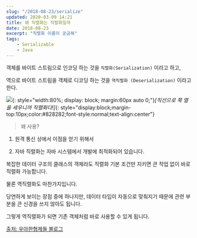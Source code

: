 ```yaml
---
slug: "/2018-08-23/serialize"
updated: 2020-03-09 14:21
title: 왜 직렬화는 직렬화일까
date: 2018-08-23
excerpt: "직렬화 이름이 궁금해"
tags: 
    - Serializable
    - Java
---
```


객체를 바이트 스트림으로 인코딩 하는 것을 `직렬화(Serialization)` 이라고 하고,

역으로 바이트 스트림을 객체로 디코딩 하는 것을 `역직렬화 (Deserialization)` 이라고 한다.


![](../img/2018-08-23/serialization.png){: style="width:80%; display: block; margin:60px auto 0;"}*[직선으로 쭉 열을 세우니까 직렬화다!]*{: style="display:block;margin-top:10px;color:#828282;font-style:normal;text-align:center"}


> 왜 사용?

1. 원격 통신 상에서 이점을 얻기 위해서

2. 자바 직렬화는 자바 시스템에서 개발에 최적화되어 있습니다.

복잡한 데이터 구조의 클래스의 객체라도 직렬화 기본 조건만 지키면 큰 작업 없이 바로 직렬화 가능합니다.

물론 역직렬화도 마찬가지입니다.

당연하게 보이는 장점 중에 하나지만, 데이터 타입이 자동으로 맞춰지기 때문에 관련 부분을 큰 신경을 쓰지 않아도 됩니다.

그렇게 역직렬화가 되면 기존 객체처럼 바로 사용할 수 있게 됩니다.

[출처: 우아한형제들 블로그](http://woowabros.github.io/experience/2017/10/17/java-serialize.html)
